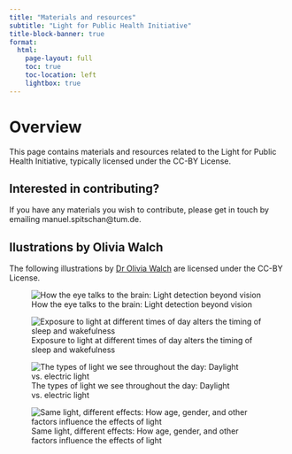 ```yaml
---
title: "Materials and resources"
subtitle: "Light for Public Health Initiative"
title-block-banner: true
format:
  html:
    page-layout: full
    toc: true
    toc-location: left
    lightbox: true
---
```


# Overview

This page contains materials and resources related to the Light for Public Health Initiative, typically licensed under the CC-BY License.

::: {.callout-tip}
## Interested in contributing?

If you have any materials you wish to contribute, please get in touch by emailing manuel.spitschan@tum.de.
:::

## Ilustrations by Olivia Walch

The following illustrations by [Dr Olivia Walch](http://oliviawalch.com/) are licensed under the CC-BY License.

![How the eye talks to the brain: Light detection beyond vision](assets/walch_01_retinal_physiology.png)

![Exposure to light at different times of day alters the timing of sleep and wakefulness](assets/walch_02_behavioural_light_effects.png)

![The types of light we see throughout the day: Daylight vs. electric light](assets/walch_03_spectral_differences.png)

![Same light, different effects: How age, gender, and other factors influence the effects of light](assets/walch_04_interindividual_differences.png)
